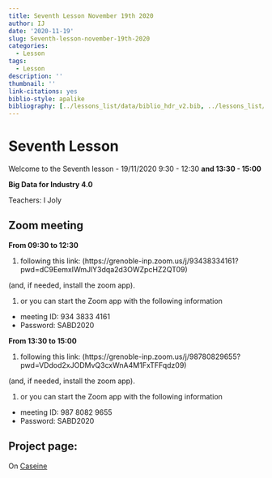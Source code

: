 ```yaml
---
title: Seventh Lesson November 19th 2020
author: IJ
date: '2020-11-19'
slug: Seventh-lesson-november-19th-2020
categories:
  - Lesson
tags:
  - Lesson
description: ''
thumbnail: ''
link-citations: yes
biblio-style: apalike
bibliography: [../lessons_list/data/biblio_hdr_v2.bib, ../lessons_list/data/Liste_Publi3.bib, ../lessons_list/data/biblio_SABD.bib]
---
```


# Seventh Lesson

Welcome to the Seventh lesson - 19/11/2020 9:30 - 12:30 **and 13:30 - 15:00**

**Big Data for Industry 4.0**

Teachers: I Joly 

## Zoom meeting

**From 09:30 to 12:30**

1. following this link: (https://grenoble-inp.zoom.us/j/93438334161?pwd=dC9EemxIWmJlY3dqa2d3OWZpcHZ2QT09)

(and, if needed, install the zoom app).

1. or you can start the Zoom app with the following information
  + meeting ID: 934 3833 4161
  + Password: SABD2020


**From 13:30 to 15:00**

1. following this link: (https://grenoble-inp.zoom.us/j/98780829655?pwd=VDdod2xJODMvQ3cxWnA4M1FxTFFqdz09)

(and, if needed, install the zoom app).

1. or you can start the Zoom app with the following information
  + meeting ID: 987 8082 9655
  + Password: SABD2020


## Project page:

On [Caseine](https://moodle.caseine.org/course/view.php?id=644&sectionid=5661)







